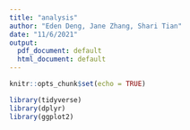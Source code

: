 ```yaml
---
title: "analysis"
author: "Eden Deng, Jane Zhang, Shari Tian"
date: "11/6/2021"
output:
  pdf_document: default
  html_document: default
---
```


```r
knitr::opts_chunk$set(echo = TRUE)
```

```r
library(tidyverse)
library(dplyr)
library(ggplot2)
```

```r

```

